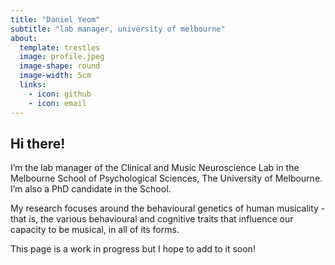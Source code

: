 ```yaml
---
title: "Daniel Yeom"
subtitle: "lab manager, university of melbourne"
about:
  template: trestles
  image: profile.jpeg
  image-shape: round
  image-width: 5cm
  links:
    - icon: github
    - icon: email
---
```


## **Hi there!**

I'm the lab manager of the Clinical and Music Neuroscience Lab in the Melbourne School of Psychological Sciences, The University of Melbourne. I'm also a PhD candidate in the School.

My research focuses around the behavioural genetics of human musicality - that is, the various behavioural and cognitive traits that influence our capacity to be musical, in all of its forms.

This page is a work in progress but I hope to add to it soon!
